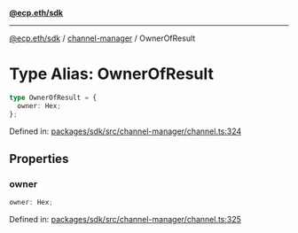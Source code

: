 [**@ecp.eth/sdk**](../../index.mdx)

***

[@ecp.eth/sdk](/sdk-reference/index.mdx) / [channel-manager](/sdk-reference/channel-manager/index.mdx) / OwnerOfResult

# Type Alias: OwnerOfResult

```ts
type OwnerOfResult = {
  owner: Hex;
};
```

Defined in: [packages/sdk/src/channel-manager/channel.ts:324](https://github.com/ecp-eth/comments-monorepo/blob/main/packages/sdk/src/channel-manager/channel.ts#L324)

## Properties

### owner

```ts
owner: Hex;
```

Defined in: [packages/sdk/src/channel-manager/channel.ts:325](https://github.com/ecp-eth/comments-monorepo/blob/main/packages/sdk/src/channel-manager/channel.ts#L325)
